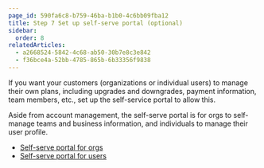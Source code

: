 ```yaml
---
page_id: 590fa6c8-b759-46ba-b1b0-4c6bb09fba12
title: Step 7 Set up self-serve portal (optional)
sidebar:
  order: 8
relatedArticles:
  - a2668524-5842-4c68-ab50-30b7e8c3e842
  - f36bce4a-52bb-4785-865b-6b33356f9838
---
```


If you want your customers (organizations or individual users) to manage their own plans, including upgrades and downgrades, payment information, team members, etc., set up the self-service portal to allow this. 

Aside from account management, the self-serve portal is for orgs to self-manage teams and business information, and individuals to manage their user profile.

- [Self-serve portal for orgs](/build/set-up-options/self-serve-portal-for-orgs/)
- [Self-serve portal for users](/build/set-up-options/self-serve-portal-for-users/)
